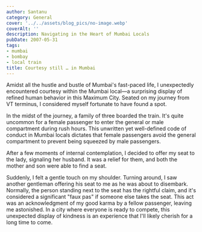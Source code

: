 ```yaml
---
author: Santanu
category: General
cover: '../../assets/blog_pics/no-image.webp'
coverAlt: ''
description: Navigating in the Heart of Mumbai Locals
pubDate: 2007-05-31
tags:
- mumbai
- bombay
- local train
title: Courtesy still … in Mumbai
---
```


Amidst all the hustle and bustle of Mumbai's fast-paced life, I unexpectedly encountered courtesy within the Mumbai local—a surprising display of refined human behavior in this Maximum City. Seated on my journey from VT terminus, I considered myself fortunate to have found a spot.

In the midst of the journey, a family of three boarded the train. It's quite uncommon for a female passenger to enter the general or male compartment during rush hours. This unwritten yet well-defined code of conduct in Mumbai locals dictates that female passengers avoid the general compartment to prevent being squeezed by male passengers.

After a few moments of internal contemplation, I decided to offer my seat to the lady, signaling her husband. It was a relief for them, and both the mother and son were able to find a seat.

Suddenly, I felt a gentle touch on my shoulder. Turning around, I saw another gentleman offering his seat to me as he was about to disembark. Normally, the person standing next to the seat has the rightful claim, and it's considered a significant "faux pas" if someone else takes the seat. This act was an acknowledgment of my good karma by a fellow passenger, leaving me astonished. In a city where everyone is ready to compete, this unexpected display of kindness is an experience that I'll likely cherish for a long time to come.